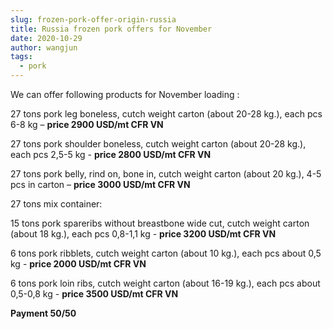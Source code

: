 ```yaml
---
slug: frozen-pork-offer-origin-russia
title: Russia frozen pork offers for November
date: 2020-10-29
author: wangjun
tags:
  - pork
---
```

We can offer following products for November loading :

27 tons pork leg boneless, cutch weight carton (about 20-28 kg.), each pcs 6-8 kg –  **price 2900  USD/mt CFR VN**

27 tons pork shoulder boneless, cutch weight carton (about 20-28 kg.), each pcs 2,5-5 kg - **price 2800  USD/mt CFR VN**

27 tons pork belly, rind on, bone in, cutch weight carton (about 20 kg.), 4-5 pcs in carton – **price 3000  USD/mt CFR VN**

27 tons mix container:

15 tons pork spareribs without breastbone wide cut, cutch weight carton (about 18 kg.), each pcs 0,8-1,1 kg - **price 3200  USD/mt CFR VN**

6 tons pork ribblets, cutch weight carton (about 10 kg.), each pcs about 0,5 kg - **price 2000  USD/mt CFR VN**

6 tons pork loin ribs, cutch weight carton (about 16-19 kg.), each pcs about 0,5-0,8 kg - **price 3500  USD/mt CFR VN**

**Payment 50/50**